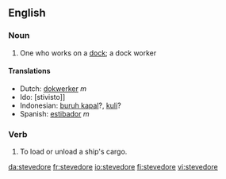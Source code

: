 ==English==
{{wikipedia}}
===Noun===
{{en-noun}}

# One who works on a [[dock]]; a dock worker

====Translations====
*Dutch: [[dokwerker]] ''m''
*Ido: [stivisto]]
*Indonesian: [[buruh kapal]]?, [[kuli]]?
*Spanish: [[estibador]] ''m''

===Verb===
{{en-verb|stevedor|ing}}

#{{transitive}} To load or unload a ship's cargo.

[[da:stevedore]]
[[fr:stevedore]]
[[io:stevedore]]
[[fi:stevedore]]
[[vi:stevedore]]